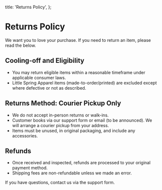   title: 'Returns Policy',
};

# Returns Policy

We want you to love your purchase. If you need to return an item, please read the below.

## Cooling-off and Eligibility

- You may return eligible items within a reasonable timeframe under applicable consumer laws.
 - Little Spring Apparel items (made-to-order/printed) are excluded except where defective or not as described.

## Returns Method: Courier Pickup Only

- We do not accept in-person returns or walk-ins.
- Customer books via our support form or email (to be announced). We will arrange a courier pickup from your address.
- Items must be unused, in original packaging, and include any accessories.

## Refunds

- Once received and inspected, refunds are processed to your original payment method.
- Shipping fees are non-refundable unless we made an error.

If you have questions, contact us via the support form.
